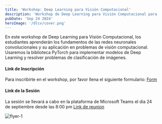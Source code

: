 ```yaml
---
title: 'Workshop: Deep Learning para Visión Computacional'
description: 'Workshop de Deep Learning para Visión Computacional para estudiantes de la carrera de Ingeniería en Tecnologías de la Información.'
pubDate: 'Sep 24 2024'
heroImage: '/dlcv/cover.png'
---
```


En este workshop de Deep Learning para Visión Computacional, los estudiantes aprenderán los fundamentos de las redes neuronales convolucionales y su aplicación en problemas de visión computacional.
Usaremos la biblioteca PyTorch para implementar modelos de Deep Learning y resolver problemas de clasificación de imágenes.

#### Link de Inscripción
Para inscribirte en el workshop, por favor llena el siguiente formulario: [Form](https://forms.office.com/Pages/ResponsePage.aspx?id=oBzDhDusrk6tEVGdgCM-b6udZZzfCjNIpXEkDOwEW_lUNk82SjZXVDYxTUg3RDEzM0NRMjFMVkZKRC4u)

#### Link de la Sesión
La sesión se llevará a cabo en la plataforma de Microsoft Teams el dia 24 de septiembre desde las 8:00 pm [Link de reunion](https://teams.microsoft.com/meet/274877223484?p=RKNgfBWuuUlfK8ZXBg)

<div class="flex justify-center items-center gap-4 flex-wrap">
    <img src="/dlcv/flyer.png" alt="flyer-1" class="shadow-2xl shadow-gray-800" style={{ width: '500px', height: 'auto' }} />
</div>